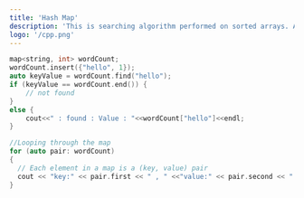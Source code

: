 ```yaml
---
title: 'Hash Map'
description: 'This is searching algorithm performed on sorted arrays. As it divides the entire array in every iteration, the runtime is O(logn).'
logo: '/cpp.png'
---
```


```cpp
map<string, int> wordCount;
wordCount.insert({"hello", 1});
auto keyValue = wordCount.find("hello");
if (keyValue == wordCount.end()) {
    // not found
}
else {
	cout<<" : found : Value : "<<wordCount["hello"]<<endl;
}

//Looping through the map
for (auto pair: wordCount)
{
  // Each element in a map is a (key, value) pair
  cout << "key:" << pair.first << " , " <<"value:" << pair.second << "    ";
}
```